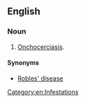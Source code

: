 ==English==
{{wikipedia|Onchocerciasis}}

===Noun===
{{en-noun|-}}

# [[onchocerciasis|Onchocerciasis]].

====Synonyms====
* [[Robles' disease]]

[[Category:en:Infestations]]